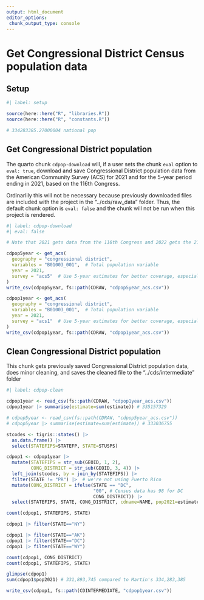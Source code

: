 ```yaml
---
output: html_document
editor_options: 
 chunk_output_type: console
---
```


# Get Congressional District Census population data

## Setup

```r
#| label: setup

source(here::here("R", "libraries.R"))
source(here::here("R", "constants.R"))

# 334283385.27000004 national pop

```

## Get Congressional District population

The quarto chunk `cdpop-download` will, if a user sets the chunk `eval` option to `eval: true`, download and save Congressional District population data from the American Community Survey (ACS) for 2021 and for the 5-year period ending in 2021, based on the 116th Congress.

Ordinarlily this will not be necessary because previously downloaded files are included with the project in the "../cds/raw_data" folder. Thus, the default chunk option is `eval: false` and the chunk will not be run when this project is rendered.

```r
#| label: cdpop-download
#| eval: false

# Note that 2021 gets data from the 116th Congress and 2022 gets the 218th Congress

cdpop5year <- get_acs(
  geography = "congressional district",
  variables = "B01003_001",  # Total population variable
  year = 2021,
  survey = "acs5"  # Use 5-year estimates for better coverage, especially in smaller areas
)
write_csv(cdpop5year, fs::path(CDRAW, "cdpop5year_acs.csv"))

cdpop1year <- get_acs(
  geography = "congressional district",
  variables = "B01003_001",  # Total population variable
  year = 2021,
  survey = "acs1"  # Use 5-year estimates for better coverage, especially in smaller areas
)
write_csv(cdpop1year, fs::path(CDRAW, "cdpop1year_acs.csv"))

```

## Clean Congressional District population

This chunk gets previously saved Congressional District population data, does minor cleaning, and saves the cleaned file to the "../cds/intermediate" folder

```r
#| label: cdpop-clean

cdpop1year <- read_csv(fs::path(CDRAW, "cdpop1year_acs.csv"))
cdpop1year |> summarise(estimate=sum(estimate)) # 335157329

# cdpop5year <- read_csv(fs::path(CDRAW, "cdpop5year_acs.csv"))
# cdpop5year |> summarise(estimate=sum(estimate)) # 333036755

stcodes <- tigris::states() |> 
  as.data.frame() |> 
  select(STATEFIPS=STATEFP, STATE=STUSPS)

cdpop1 <- cdpop1year |> 
  mutate(STATEFIPS = str_sub(GEOID, 1, 2),
         CONG_DISTRICT = str_sub(GEOID, 3, 4)) |> 
  left_join(stcodes, by = join_by(STATEFIPS)) |> 
  filter(STATE != "PR") |>  # we're not using Puerto Rico
  mutate(CONG_DISTRICT = ifelse(STATE == "DC",
                                "00", # Census data has 98 for DC
                                CONG_DISTRICT)) |> 
  select(STATEFIPS, STATE, CONG_DISTRICT, cdname=NAME, pop2021=estimate)

count(cdpop1, STATEFIPS, STATE)

cdpop1 |> filter(STATE=="NY")

cdpop1 |> filter(STATE=="AK")
cdpop1 |> filter(STATE=="DC")
cdpop1 |> filter(STATE=="WY")

count(cdpop1, CONG_DISTRICT)
count(cdpop1, STATEFIPS, STATE)

glimpse(cdpop1)
sum(cdpop1$pop2021) # 331,893,745 compared to Martin's 334,283,385

write_csv(cdpop1, fs::path(CDINTERMEDIATE, "cdpop1year.csv"))
  

```
